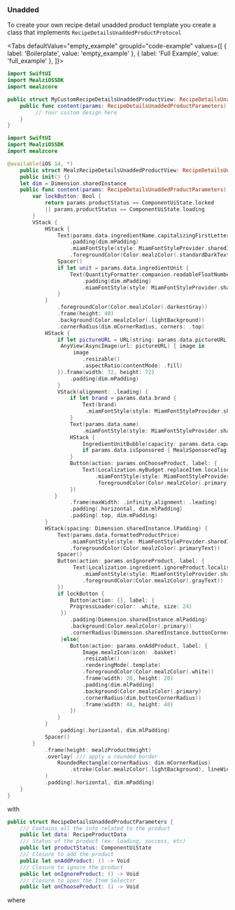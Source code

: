 
### Unadded

To create your own recipe detail unadded product template you create a class that implements `RecipeDetailsUnaddedProductProtocol`

<Tabs defaultValue="empty_example" groupId="code-example"
  values={[
      { label: 'Boilerplate', value: 'empty_example' },
      { label: 'Full Example', value: 'full_example' },
  ]}>
<TabItem value="empty_example">

```swift
import SwiftUI
import MealziOSSDK
import mealzcore

public struct MyCustomRecipeDetailsUnaddedProductView: RecipeDetailsUnaddedProductProtocol {
    public func content(params: RecipeDetailsUnaddedProductParameters) -> some View {
         // Your custom design here
    }
}
```
</TabItem>
<TabItem value="full_example">

```swift
import SwiftUI
import MealziOSSDK
import mealzcore

@available(iOS 14, *)
    public struct MealzRecipeDetailsUnaddedProductView: RecipeDetailsUnaddedProductProtocol {
    public init() {}
    let dim = Dimension.sharedInstance
    public func content(params: RecipeDetailsUnaddedProductParameters) -> some View {
        var lockButton: Bool {
            return params.productStatus == ComponentUiState.locked
            || params.productStatus == ComponentUiState.loading
        }
        VStack {
            HStack {
                Text(params.data.ingredientName.capitalizingFirstLetter())
                    .padding(dim.mPadding)
                    .miamFontStyle(style: MiamFontStyleProvider.sharedInstance.bodyBigBoldStyle)
                    .foregroundColor(Color.mealzColor(.standardDarkText))
                Spacer()
                if let unit = params.data.ingredientUnit {
                    Text(QuantityFormatter.companion.readableFloatNumber(value: params.data.ingredientQuantity, unit: unit))
                        .padding(dim.mPadding)
                        .miamFontStyle(style: MiamFontStyleProvider.sharedInstance.bodyMediumStyle)
                }
            }
                .foregroundColor(Color.mealzColor(.darkestGray))
                .frame(height: 40)
                .background(Color.mealzColor(.lightBackground))
                .cornerRadius(dim.mCornerRadius, corners: .top)
            HStack {
                if let pictureURL = URL(string: params.data.pictureURL) {
                 AnyView(AsyncImage(url: pictureURL) { image in
                     image
                        .resizable()
                        .aspectRatio(contentMode: .fill)
                }).frame(width: 72, height: 72)
                    .padding(dim.mPadding)
                }
                VStack(alignment: .leading) {
                    if let brand = params.data.brand {
                        Text(brand)
                         .miamFontStyle(style: MiamFontStyleProvider.sharedInstance.bodySmallBoldStyle)
                    }
                    Text(params.data.name)
                        .miamFontStyle(style: MiamFontStyleProvider.sharedInstance.bodySmallStyle)
                    HStack {
                        IngredientUnitBubble(capacity: params.data.capacity)
                        if params.data.isSponsored { MealzSponsoredTag() }
                    }
                    Button(action: params.onChooseProduct, label: {
                        Text(Localization.myBudget.replaceItem.localised)
                            .miamFontStyle(style: MiamFontStyleProvider.sharedInstance.bodyMediumBoldStyle)
                            .foregroundColor(Color.mealzColor(.primary))
                    })
               }
                    .frame(maxWidth: .infinity,alignment: .leading)
                    .padding(.horizontal, dim.mlPadding)
                    .padding(.top, dim.mPadding)
            }
            HStack(spacing: Dimension.sharedInstance.lPadding) {
                Text(params.data.formattedProductPrice)
                    .miamFontStyle(style: MiamFontStyleProvider.sharedInstance.titleBigStyle)
                    .foregroundColor(Color.mealzColor(.primaryText))
                Spacer()
                Button(action: params.onIgnoreProduct, label: {
                     Text(Localization.ingredient.ignoreProduct.localised)
                        .miamFontStyle(style: MiamFontStyleProvider.sharedInstance.bodyMediumBoldStyle)
                        .foregroundColor(Color.mealzColor(.grayText))
                })
                if lockButton {
                    Button(action: {}, label: {
                    ProgressLoader(color: .white, size: 24)
                 })
                    .padding(Dimension.sharedInstance.mlPadding)
                    .background(Color.mealzColor(.primary))
                    .cornerRadius(Dimension.sharedInstance.buttonCornerRadius)
                 }else{
                    Button(action: params.onAddProduct, label: {
                        Image.mealzIcon(icon: .basket)
                        .resizable()
                        .renderingMode(.template)
                        .foregroundColor(Color.mealzColor(.white))
                        .frame(width: 20, height: 20)
                        .padding(dim.mlPadding)
                        .background(Color.mealzColor(.primary)
                        .cornerRadius(dim.buttonCornerRadius))
                        .frame(width: 48, height: 48)
                    })
                }
            }
                .padding(.horizontal, dim.mlPadding)
            Spacer()
        }
            .frame(height: mealzProductHeight)
            .overlay( /// apply a rounded border
                RoundedRectangle(cornerRadius: dim.mCornerRadius)
                    .stroke(Color.mealzColor(.lightBackground), lineWidth: 1)
            )
            .padding(.horizontal, dim.mPadding)
    }
}
```
</TabItem>
</Tabs>

with

```swift
public struct RecipeDetailsUnaddedProductParameters {
    /// Contains all the info related to the product
    public let data: RecipeProductData
    /// Status of the product (ex: loading, success, etc)
    public let productStatus: ComponentUiState
    /// Closure to add the product
    public let onAddProduct: () -> Void
    /// Closure to ignore the product
    public let onIgnoreProduct: () -> Void
    /// Closure to open the Item Selector
    public let onChooseProduct: () -> Void
```

where

<RecipeProductData />